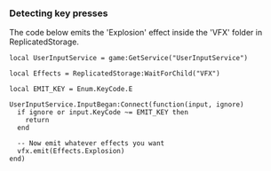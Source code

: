 
<ModuleInit />

### Detecting key presses

The code below emits the 'Explosion' effect inside the 'VFX' folder in ReplicatedStorage.

```luau filename="forge_init.client.luau"
local UserInputService = game:GetService("UserInputService")

local Effects = ReplicatedStorage:WaitForChild("VFX")

local EMIT_KEY = Enum.KeyCode.E

UserInputService.InputBegan:Connect(function(input, ignore)
  if ignore or input.KeyCode ~= EMIT_KEY then
    return
  end

  -- Now emit whatever effects you want
  vfx.emit(Effects.Explosion)
end)
```
